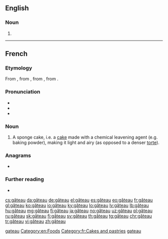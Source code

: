 {{also|gateau}}
==English==

===Noun===
{{en-noun|gâteaux|gâteaus}}

# {{alternative form of|gateau|lang=en}}

[[Category:English terms spelled with Â|gateau]]
[[Category:en:Foods]]

----

==French==

===Etymology===
From {{inh|fr|fro|gastel}}, from {{der|fr|frk|*wastil}}, from {{der|fr|gem-pro|*wastilaz}}, from {{der|fr|ine-pro|*wes-|t=to eat}}.

===Pronunciation===
* {{IPA|/ɡɑ.to/|lang=fr}}
* {{audio|Fr-gâteau.ogg|audio|lang=fr}}
* {{rhymes|o|lang=fr}}

===Noun===
{{fr-noun|m|gâteaux}}

# A sponge cake, i.e. a [[cake]] made with a chemical leavening agent (e.g. baking powder), making it light and airy (as opposed to a denser [[torte]]).

===Anagrams===
* {{l|fr|augeât}}

===Further reading===
* {{R:TLFi}}

[[Category:fr:Cakes and pastries]]
[[Category:fr:Foods|gateau]]

[[cs:gâteau]]
[[da:gâteau]]
[[de:gâteau]]
[[el:gâteau]]
[[es:gâteau]]
[[eo:gâteau]]
[[fr:gâteau]]
[[gl:gâteau]]
[[ko:gâteau]]
[[io:gâteau]]
[[ky:gâteau]]
[[lo:gâteau]]
[[lv:gâteau]]
[[lb:gâteau]]
[[hu:gâteau]]
[[mg:gâteau]]
[[fj:gâteau]]
[[ja:gâteau]]
[[no:gâteau]]
[[uz:gâteau]]
[[pl:gâteau]]
[[ru:gâteau]]
[[sk:gâteau]]
[[fi:gâteau]]
[[sv:gâteau]]
[[th:gâteau]]
[[tg:gâteau]]
[[chr:gâteau]]
[[tr:gâteau]]
[[vi:gâteau]]
[[zh:gâteau]]